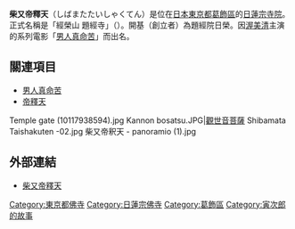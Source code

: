 {{日本寺院
| name = 柴又帝釋天
| img = File:Shibamata Taishakuten.jpg
| img_capt = 帝釋堂
| image_width = 260
| nihongo = 柴又帝釈天
| hiragana = しばまたたいしゃくてん
| romaji = Shibamata Taishakuten
| location = [[東京都|東京都]][[葛飾區|葛飾區]]柴又7丁目10番3号
| sangou = 經榮山
| section = [[日蓮宗|日蓮宗]]
| god = [[大曼荼羅|大曼荼羅]]
| found_year = [[寬永|寬永]]6年（1629年）
| founder = 題經院日榮
| official_name = 經榮山 題經寺
| alias = 
| struct = 
| title = 
| cultural_collection = 
}}
'''柴又帝釋天'''（しばまたたいしゃくてん）是位在[[日本|日本]][[東京都|東京都]][[葛飾區|葛飾區]]的[[日蓮宗|日蓮宗]][[寺院|寺院]]。正式名稱是「經榮山 題經寺」（{{lang|ja|きょうえいざん だいきょうじ}}）。開基（創立者）為題經院日榮。因[[渥美清|渥美清]]主演的系列電影「[[寅次郎的故事|男人真命苦]]」而出名。

== 關連項目 ==
*[[寅次郎的故事|男人真命苦]]
*[[帝釋天|帝釋天]]
<gallery>
Temple gate (10117938594).jpg
Kannon bosatsu.JPG|[[觀世音菩薩|觀世音菩薩]]
Shibamata Taishakuten -02.jpg
柴又帝釈天 - panoramio (1).jpg
</gallery>

== 外部連結 ==
{{commonscat|Shibamata Taishakuten}}
* [http://www.taishakuten.or.jp/ 柴又帝釋天] {{Wayback|url=http://www.taishakuten.or.jp/ |date=20201121083026 }}

{{DEFAULTSORT:Shibamata Taishakuten}}
{{japan-stub}}
[[Category:東京都佛寺|Category:東京都佛寺]]
[[Category:日蓮宗佛寺|Category:日蓮宗佛寺]]
[[Category:葛飾區|Category:葛飾區]]
[[Category:寅次郎的故事|Category:寅次郎的故事]]